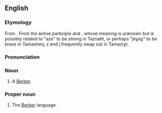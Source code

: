 {{also|amazigh}}

==English==

===Etymology===
From {{etyl|tzm|en}} {{m|tzm|ⴰⵎⴰⵣⵉⵖ}}. From the active participle {{m|tzm|ⴰⵎ}} and {{m|tzm|ⴰⵣⵉⵖ}}, whose meaning is unknown but is possibly related to "aze" to be strong in Taznatit, or perhaps "jeɣeɣ" to be brave in Tamasheq, z and j frequently swap out in Tamaziɣt.

===Pronunciation===
{{rfp|lang=en}}

===Noun===
{{en-noun}}

# A [[Berber]].

===Proper noun===
{{en-proper noun}}

# The [[Berber]] language.